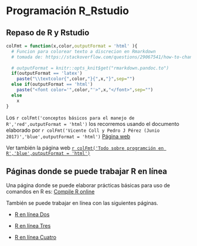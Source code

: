 # Programación R_Rstudio

## Repaso de R y Rstudio

```r
colFmt = function(x,color,outputFormat = 'html' ){
  # Funcion para colorear texto a discrecion en Rmarkdown
  # tomada de: https://stackoverflow.com/questions/29067541/how-to-change-the-font-color
  
  # outputFormat = knitr::opts_knit$get("rmarkdown.pandoc.to")
  if(outputFormat == 'latex')
    paste("\\textcolor{",color,"}{",x,"}",sep="")
  else if(outputFormat == 'html')
    paste("<font color='",color,"'>",x,"</font>",sep="")
  else
    x
}
```



<!-- <center>`r colFmt('Conceptos básicos de R','red',outputFormat = 'html')`</center> -->

Los `r colFmt('conceptos básicos para el manejo de R','red',outputFormat = 'html')` los recorremos usando el documento elaborado por `r colFmt('Vicente Coll y Pedro J Pérez (Junio 2017)','blue',outputFormat = 'html')` [Página web](<https://www.uv.es/pjperez/curso_R/tt_2_conceptos_basicos_R.html>)


Ver también la página web [`r colFmt('Todo sobre programción en R','blue',outputFormat = 'html')`](https://r-coder.com/inicio/)



## Páginas donde se puede trabajar R en línea

Una página donde se puede elaborar prácticas básicas para uso de comandos en R es: [Compile R online](https://www.tutorialspoint.com/execute_r_online.php)


<!-- [Compile R online](https://rextester.com/l/r_online_compiler). -->

También se puede trabajar en línea con las siguientes páginas.



* [R en línea Dos](https://rdrr.io/snippets/)
  
* [R en línea Tres](https://paiza.io/es/projects/new)
  
* [R en línea Cuatro](https://www.mycompiler.io/new/r)



